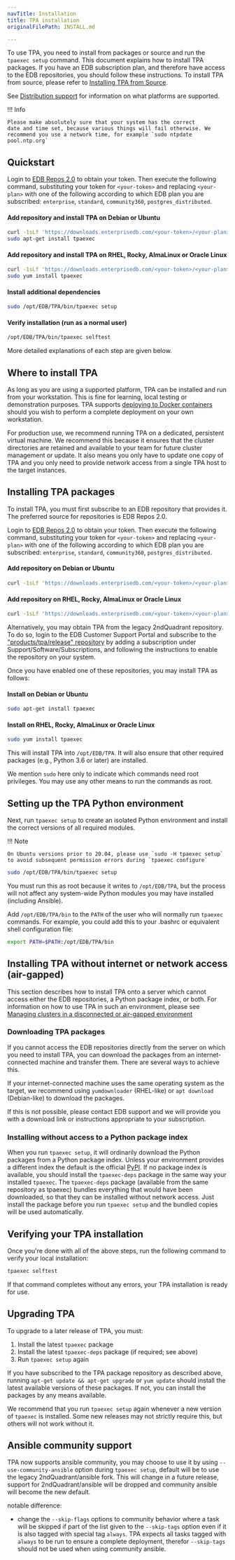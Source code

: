 ```yaml
---
navTitle: Installation
title: TPA installation
originalFilePath: INSTALL.md

---
```


To use TPA, you need to install from packages or source and run the
`tpaexec setup` command. This document explains how to install TPA
packages. If you have an EDB subscription plan, and therefore have
access to the EDB repositories, you should follow these instructions. To
install TPA from source, please refer to 
[Installing TPA from Source](INSTALL-repo/).

See [Distribution support](reference/distributions/) for information
on what platforms are supported.

!!! Info

    Please make absolutely sure that your system has the correct
    date and time set, because various things will fail otherwise. We
    recommend you use a network time, for example `sudo ntpdate
    pool.ntp.org`

## Quickstart

Login to [EDB Repos 2.0](https://www.enterprisedb.com/repos-downloads)
to obtain your token. Then execute the following command, substituting
your token for `<your-token>` and replacing `<your-plan>` with
one of the following according to which EDB plan you are subscribed:
`enterprise`, `standard`, `community360`, `postgres_distributed`.

#### Add repository and install TPA on Debian or Ubuntu

```bash
curl -1sLf 'https://downloads.enterprisedb.com/<your-token>/<your-plan>/setup.deb.sh' | sudo -E bash
sudo apt-get install tpaexec
```

#### Add repository and install TPA on RHEL, Rocky, AlmaLinux or Oracle Linux

```bash
curl -1sLf 'https://downloads.enterprisedb.com/<your-token>/<your-plan>/setup.rpm.sh' | sudo -E bash
sudo yum install tpaexec
```

#### Install additional dependencies

```bash
sudo /opt/EDB/TPA/bin/tpaexec setup
```

#### Verify installation (run as a normal user)

```bash
/opt/EDB/TPA/bin/tpaexec selftest
```

More detailed explanations of each step are given below.

## Where to install TPA

As long as you are using a supported platform, TPA can be installed and
run from your workstation. This is fine for learning, local testing or 
demonstration purposes. TPA supports [deploying to Docker containers](platform-docker/)
should you wish to perform a complete deployment on your own workstation.

For production use, we recommend running TPA on a dedicated, persistent
virtual machine. We recommend this because it ensures that the cluster
directories are retained and available to your team for future cluster
management or update. It also means you only have to update one copy of
TPA and you only need to provide network access from a single TPA host
to the target instances.

## Installing TPA packages

To install TPA, you must first subscribe to an EDB repository that
provides it. The preferred source for repositories is EDB Repos 2.0.

Login to [EDB Repos 2.0](https://www.enterprisedb.com/repos-downloads)
to obtain your token. Then execute the following command, substituting
your token for `<your-token>` and replacing `<your-plan>` with
one of the following according to which EDB plan you are subscribed:
`enterprise`, `standard`, `community360`, `postgres_distributed`.

#### Add repository on Debian or Ubuntu

```bash
curl -1sLf 'https://downloads.enterprisedb.com/<your-token>/<your-plan>/setup.deb.sh' | sudo -E bash

```

#### Add repository on RHEL, Rocky, AlmaLinux or Oracle Linux

```bash
curl -1sLf 'https://downloads.enterprisedb.com/<your-token>/<your-plan>/setup.rpm.sh' | sudo -E bash
```

Alternatively, you may obtain TPA from the legacy 2ndQuadrant
repository. To do so, login to the EDB Customer Support Portal and
subscribe to the ["products/tpa/release" repository](https://techsupport.enterprisedb.com/software_subscriptions/add/products/tpa/)
by adding a subscription under Support/Software/Subscriptions,
and following the instructions to enable the repository on your system.

Once you have enabled one of these repositories, you may install TPA
as follows:

#### Install on Debian or Ubuntu

```bash
sudo apt-get install tpaexec
```

#### Install on RHEL, Rocky, AlmaLinux or Oracle Linux

```bash
sudo yum install tpaexec
```

This will install TPA into `/opt/EDB/TPA`. It will also
ensure that other required packages (e.g., Python 3.6 or later) are
installed.

We mention `sudo` here only to indicate which commands need root
privileges. You may use any other means to run the commands as root.

## Setting up the TPA Python environment

Next, run `tpaexec setup` to create an isolated Python environment and
install the correct versions of all required modules.

!!! Note

    On Ubuntu versions prior to 20.04, please use `sudo -H tpaexec setup`
    to avoid subsequent permission errors during `tpaexec configure`

```bash
sudo /opt/EDB/TPA/bin/tpaexec setup
```

You must run this as root because it writes to `/opt/EDB/TPA`,
but the process will not affect any system-wide Python modules you may
have installed (including Ansible).

Add `/opt/EDB/TPA/bin` to the `PATH` of the user who will
normally run `tpaexec` commands. For example, you could add this to
your .bashrc or equivalent shell configuration file:

```bash
export PATH=$PATH:/opt/EDB/TPA/bin
```

## Installing TPA without internet or network access (air-gapped)

This section describes how to install TPA onto a server which cannot
access either the EDB repositories, a Python package index, or both.
For information on how to use TPA in such an environment, please see
[Managing clusters in a disconnected or air-gapped
environment](reference/air-gapped/)

### Downloading TPA packages

If you cannot access the EDB repositories directly from the server on
which you need to install TPA, you can download the packages from an
internet-connected machine and transfer them. There are several ways to
achieve this.

If your internet-connected machine uses the same operating system as the
target, we recommend using `yumdownloader` (RHEL-like) or `apt download`
(Debian-like) to download the packages.

If this is not possible, please contact EDB support and we will provide
you with a download link or instructions appropriate to your
subscription.

### Installing without access to a Python package index

When you run `tpaexec setup`, it will ordinarily download the Python
packages from a Python package index. Unless your environment provides a
different index the default is the official [PyPI](https://pypi.org). If
no package index is available, you should install the `tpaexec-deps`
package in the same way your installed `tpaexec`. The `tpaexec-deps`
package (available from the same repository as tpaexec) bundles
everything that would have been downloaded, so that they can be
installed without network access. Just install the package before you
run `tpaexec setup` and the bundled copies will be used automatically.

## Verifying your TPA installation

Once you're done with all of the above steps, run the following command
to verify your local installation:

```bash
tpaexec selftest
```

If that command completes without any errors, your TPA installation
is ready for use.

## Upgrading TPA

To upgrade to a later release of TPA, you must:

1.  Install the latest `tpaexec` package
2.  Install the latest `tpaexec-deps` package (if required; see above)
3.  Run `tpaexec setup` again

If you have subscribed to the TPA package repository as described
above, running `apt-get update && apt-get upgrade` or `yum update`
should install the latest available versions of these packages. If not,
you can install the packages by any means available.

We recommend that you run `tpaexec setup` again whenever a new version
of `tpaexec` is installed. Some new releases may not strictly require
this, but others will not work without it.

## Ansible community support

TPA now supports ansible community, you may choose to use it by
using `--use-community-ansible` option during `tpaexec setup`, default
will be to use the legacy 2ndQuadrant/ansible fork. This will change in
a future release, support for 2ndQuadrant/ansible will be dropped and
community ansible will become the new default.

notable difference:

-   change the `--skip-flags` options to community behavior where a
    task will be skipped if part of the list given to the `--skip-tags`
    option even if it is also tagged with special tag `always`.
    TPA expects all tasks tagged with `always` to be run to ensure
    a complete deployment, therefor `--skip-tags` should not be used when
    using community ansible.

